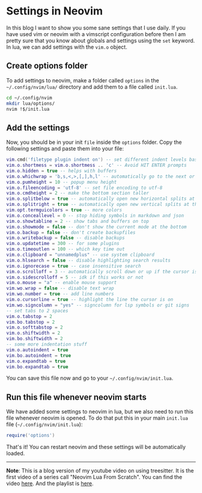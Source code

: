 # Settings in Neovim

In this blog I want to show you some sane settings that I use daily. If you have used vim or neovim with a vimscript configuration before then I am pretty sure that you know about globals and settings using the `set` keyword. In lua, we can add settings with the `vim.o` object.

## Create options folder

To add settings to neovim, make a folder called `options` in the `~/.config/nvim/lua/` directory and add them to a file called `init.lua`.

```bash
cd ~/.config/nvim
mkdir lua/options/
nvim !$/init.lua
```

## Add the settings

Now, you should be in your init `file` inside the `options` folder. Copy the following settings and paste them into your file:

```lua
vim.cmd('filetype plugin indent on') -- set different indent levels based on filetype
vim.o.shortmess = vim.o.shortmess .. 'c' -- Avoid HIT ENTER prompts
vim.o.hidden = true -- helps with buffers
vim.o.whichwrap = 'b,s,<,>,[,],h,l' -- automatically go to the next or previous line when l or h is pressed if the cursor is at the end of line
vim.o.pumheight = 10 -- popup menu height
vim.o.fileencoding = 'utf-8' -- set file encoding to utf-8
vim.o.cmdheight = 2 -- make the bottom section taller
vim.o.splitbelow = true -- automatically open new horizontal splits at the bottom
vim.o.splitright = true -- automatically open new vertical splits at the right
vim.opt.termguicolors = true -- more colors
vim.o.conceallevel = 0 -- stop hiding symbols in markdown and json
vim.o.showtabline = 2 -- show tabs and buffers on top
vim.o.showmode = false -- don't show the current mode at the bottom
vim.o.backup = false -- don't create backupfiles
vim.o.writebackup = false -- disable backups
vim.o.updatetime = 300 -- for some plugins
vim.o.timeoutlen = 100 -- which key time out
vim.o.clipboard = "unnamedplus" -- use system clipboard
vim.o.hlsearch = false -- disable highlighting search results
vim.o.ignorecase = true -- case insensitive search
vim.o.scrolloff = 3 -- automatically scroll down or up if the cursor is 3 lines below or above the end of the file
vim.o.sidescrolloff = 5 -- idk if this works or not
vim.o.mouse = "a" -- enable mouse support
vim.wo.wrap = false -- disable text wrap
vim.wo.number = true -- add line numbers
vim.o.cursorline = true -- highlight the line the cursor is on
vim.wo.signcolumn = "yes" -- signcolumn for lsp symbols or git signs
-- set tabs to 2 spaces
vim.o.tabstop = 2
vim.bo.tabstop = 2
vim.o.softtabstop = 2
vim.o.shiftwidth = 2
vim.bo.shiftwidth = 2
-- some more indentation stuff
vim.o.autoindent = true
vim.bo.autoindent = true
vim.o.expandtab = true
vim.bo.expandtab = true
```

You can save this file now and go to your `~/.config/nvim/init.lua`.

## Run this file whenever neovim starts

We have added some settings to neovim in lua, but we also need to run this file whenever neovim is opened. To do that put this in your main `init.lua` file (`~/.config/nvim/init.lua`):

```lua
require('options')
```

That's it! You can restart neovim and these settings will be automatically loaded.

---

**Note**: This is a blog version of my youtube video on using treesitter. It is the first video of a series call "Neovim Lua From Scratch". You can find the video [here](https://www.youtube.com/watch?v=VupPT3kmlUM). And the playlist is [here](https://www.youtube.com/playlist?list=PLPDVgSbOnt7LXQ8DTzu37UwCpA0elyD0V).
